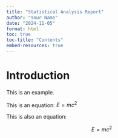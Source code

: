 ```yaml
---
title: "Statistical Analysis Report"
author: "Your Name"
date: "2024-11-05"
format: html
toc: true
toc-title: "Contents"
embed-resources: true
---
```


# Introduction

This is an example.

This is an equation: $E=mc^{2}$

This is also an equation: 

$$E=mc^{2}$$